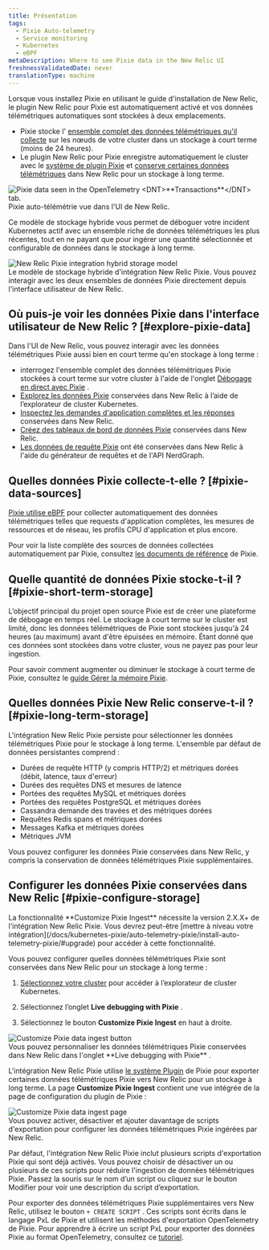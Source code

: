 ```yaml
---
title: Présentation
tags:
  - Pixie Auto-telemetry
  - Service monitoring
  - Kubernetes
  - eBPF
metaDescription: Where to see Pixie data in the New Relic UI
freshnessValidatedDate: never
translationType: machine
---
```


Lorsque vous installez Pixie en utilisant le guide d&apos;installation de New Relic, le plugin New Relic pour Pixie est automatiquement activé et vos données télémétriques automatiques sont stockées à deux emplacements.

* Pixie stocke l&apos; [ensemble complet des données télémétriques qu&apos;il collecte](#pixie-data-sources) sur les nœuds de votre cluster dans un stockage à court terme (moins de 24 heures).
* Le plugin New Relic pour Pixie enregistre automatiquement le cluster avec le [système de plugin Pixie](https://docs.px.dev/reference/plugins/plugin-system/) et [conserve certaines données télémétriques](#pixie-long-term-storage) dans New Relic pour un stockage à long terme.

<img title="The UI of New Relic pulls data from data seen in the OpenTelemetry <DNT>**Transactions**</DNT> tab. " alt="Pixie data seen in the OpenTelemetry <DNT>**Transactions**</DNT> tab. " src="/images/pixie_screenshot-full_services-otel-transactions.webp" />

<figcaption>
  Pixie auto-télémétrie vue dans l&apos;UI de New Relic.
</figcaption>

Ce modèle de stockage hybride vous permet de déboguer votre incident Kubernetes actif avec un ensemble riche de données télémétriques les plus récentes, tout en ne payant que pour ingérer une quantité sélectionnée et configurable de données dans le stockage à long terme.

<img title="The New Relic Pixie integration hybrid storage model" alt="New Relic Pixie integration hybrid storage model" src="/images/pixie_diagram_integration-hybrid-storage.webp" />

<figcaption>
  Le modèle de stockage hybride d&apos;intégration New Relic Pixie. Vous pouvez interagir avec les deux ensembles de données Pixie directement depuis l&apos;interface utilisateur de New Relic.
</figcaption>

## Où puis-je voir les données Pixie dans l&apos;interface utilisateur de New Relic ? [#explore-pixie-data]

Dans l&apos;UI de New Relic, vous pouvez interagir avec les données télémétriques Pixie aussi bien en court terme qu&apos;en stockage à long terme :

* interrogez l&apos;ensemble complet des données télémétriques Pixie stockées à court terme sur votre cluster à l&apos;aide de l&apos;onglet [Débogage en direct avec Pixie](/docs/kubernetes-pixie/auto-telemetry-pixie/understand-use-data/live-debugging-with-pixie) .
* [Explorez les données Pixie](/docs/kubernetes-pixie/auto-telemetry-pixie/understand-use-data/explore-pixie-data) conservées dans New Relic à l’aide de l’explorateur de cluster Kubernetes.
* [Inspectez les demandes d&apos;application complètes et les réponses](/docs/kubernetes-pixie/auto-telemetry-pixie/understand-use-data/pixie-entities) conservées dans New Relic.
* [Créez des tableaux de bord de données Pixie](/docs/kubernetes-pixie/auto-telemetry-pixie/understand-use-data/dashboard-pixie-data) conservées dans New Relic.
* [Les données de requête Pixie](/docs/kubernetes-pixie/auto-telemetry-pixie/understand-use-data/query-pixie-data) ont été conservées dans New Relic à l&apos;aide du générateur de requêtes et de l&apos;API NerdGraph.

## Quelles données Pixie collecte-t-elle ? [#pixie-data-sources]

[Pixie utilise eBPF](https://docs.px.dev/about-pixie/pixie-ebpf/) pour collecter automatiquement des données télémétriques telles que requests d&apos;application complètes, les mesures de ressources et de réseau, les profils CPU d&apos;application et plus encore.

Pour voir la liste complète des sources de données collectées automatiquement par Pixie, consultez [les documents de référence](https://docs.px.dev/about-pixie/data-sources/) de Pixie.

## Quelle quantité de données Pixie stocke-t-il ? [#pixie-short-term-storage]

L’objectif principal du projet open source Pixie est de créer une plateforme de débogage en temps réel. Le stockage à court terme sur le cluster est limité, donc les données télémétriques de Pixie sont stockées jusqu&apos;à 24 heures (au maximum) avant d&apos;être épuisées en mémoire. Étant donné que ces données sont stockées dans votre cluster, vous ne payez pas pour leur ingestion.

Pour savoir comment augmenter ou diminuer le stockage à court terme de Pixie, consultez le [guide Gérer la mémoire Pixie](/docs/kubernetes-pixie/auto-telemetry-pixie/advanced-configuration/manage-pixie-memory/).

## Quelles données Pixie New Relic conserve-t-il ? [#pixie-long-term-storage]

L&apos;intégration New Relic Pixie persiste pour sélectionner les données télémétriques Pixie pour le stockage à long terme. L&apos;ensemble par défaut de données persistantes comprend :

* Durées de requête HTTP (y compris HTTP/2) et métriques dorées (débit, latence, taux d&apos;erreur)
* Durées des requêtes DNS et mesures de latence
* Portées des requêtes MySQL et métriques dorées
* Portées des requêtes PostgreSQL et métriques dorées
* Cassandra demande des travées et des métriques dorées
* Requêtes Redis spans et métriques dorées
* Messages Kafka et métriques dorées
* Métriques JVM

Vous pouvez configurer les données Pixie conservées dans New Relic, y compris la conservation de données télémétriques Pixie supplémentaires.

## Configurer les données Pixie conservées dans New Relic [#pixie-configure-storage]

<Callout variant="important">
  La fonctionnalité <DNT>**Customize Pixie Ingest**</DNT> nécessite la version 2.X.X+ de l&apos;intégration New Relic Pixie. Vous devrez peut-être [mettre à niveau votre intégration](/docs/kubernetes-pixie/auto-telemetry-pixie/install-auto-telemetry-pixie/#upgrade) pour accéder à cette fonctionnalité.
</Callout>

Vous pouvez configurer quelles données télémétriques Pixie sont conservées dans New Relic pour un stockage à long terme :

1. [Sélectionnez votre cluster](https://one.newrelic.com/kubernetes-cluster-explorer) pour accéder à l’explorateur de cluster Kubernetes.

2. Sélectionnez l’onglet <DNT>**Live debugging with Pixie**</DNT> .

3. Sélectionnez le bouton <DNT>**Customize Pixie Ingest**</DNT> en haut à droite.

<img title="Customize Pixie data ingest button" alt="Customize Pixie data ingest button" src="/images/pixie_screenshot-crop_customize-ingest-button.webp" />

<figcaption>
  Vous pouvez personnaliser les données télémétriques Pixie conservées dans New Relic dans l&apos;onglet <DNT>**Live debugging with Pixie**</DNT> .
</figcaption>

L&apos;intégration New Relic Pixie utilise [le système Plugin](https://docs.px.dev/reference/plugins/plugin-system/) de Pixie pour exporter certaines données télémétriques Pixie vers New Relic pour un stockage à long terme. La page <DNT>**Customize Pixie Ingest**</DNT> contient une vue intégrée de la page de configuration du plugin de Pixie :

<img title="Customize Pixie data ingest page" alt="Customize Pixie data ingest page" src="/images/pixie_screenshot-full_customize-ingest.webp" />

<figcaption>
  Vous pouvez activer, désactiver et ajouter davantage de scripts d&apos;exportation pour configurer les données télémétriques Pixie ingérées par New Relic.
</figcaption>

Par défaut, l&apos;intégration New Relic Pixie inclut plusieurs scripts d&apos;exportation Pixie qui sont déjà activés. Vous pouvez choisir de désactiver un ou plusieurs de ces scripts pour réduire l&apos;ingestion de données télémétriques Pixie. Passez la souris sur le nom d’un script ou cliquez sur le bouton Modifier pour voir une description du script d’exportation.

Pour exporter des données télémétriques Pixie supplémentaires vers New Relic, utilisez le bouton `+ CREATE SCRIPT` . Ces scripts sont écrits dans le langage PxL de Pixie et utilisent les méthodes d&apos;exportation OpenTelemetry de Pixie. Pour apprendre à écrire un script PxL pour exporter des données Pixie au format OpenTelemetry, consultez ce [tutoriel](https://docs.px.dev/tutorials/integrations/otel/).